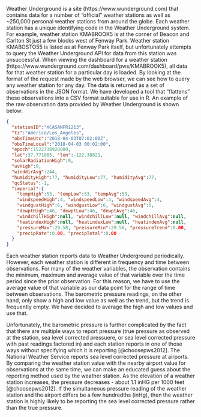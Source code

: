 Weather Underground is a site (https://www.wunderground.com) that contains data for a number of "official" weather stations as well as ~250,000 personal weather stations from around the globe.  Each weather station has a unique identifying code in the Weather Underground system.  For example, weather station KMABROOK5 is at the corner of Beacon and Carlton St just a few blocks west of Fenway Park.  Weather station KMABOSTO55 is listed as at Fenway Park itself, but unfortunately attempts to query the Weather Underground API for data from this station was unsuccessful.  When viewing the dashboard for a weather station (https://www.wunderground.com/dashboard/pws/KMABROOK5), all data for that weather station for a particular day is loaded.  By looking at the format of the request made by the web browser, we can see how to query any weather station for any day.  The data is returned as a set of observations in the JSON format.  We have developed a tool that "flattens" these observations into a CSV format suitable for use in R.  An example of the raw observation data provided by Weather Underground is shown below:
```json
{
  "stationID":"KCASANFR1213",
  "tz":"America/Los_Angeles",
  "obsTimeUtc":"2018-04-03T07:02:00Z",
  "obsTimeLocal":"2018-04-03 00:02:00",
  "epoch":1522738920000,
  "lat":37.771065, "lon":-122.38821,
  "solarRadiationHigh":0,
  "uvHigh":0,
  "winddirAvg":244,
  "humidityHigh":77, "humidityLow":77, "humidityAvg":77,
  "qcStatus":-1,
  "imperial":{
    "tempHigh":53, "tempLow":53, "tempAvg":53,
    "windspeedHigh":4, "windspeedLow":4, "windspeedAvg":4,
    "windgustHigh":6, "windgustLow":6, "windgustAvg":6,
    "dewptHigh":46, "dewptLow":46, "dewptAvg":46,
    "windchillHigh":null, "windchillLow":null, "windchillAvg":null,
    "heatindexHigh":null, "heatindexLow":null, "heatindexAvg":null,
    "pressureMax":29.58, "pressureMin":29.58, "pressureTrend":0.00,
    "precipRate":0.00, "precipTotal":0.00
  }
}
```

Each weather station reports data to Weather Underground periodically.  However, each weather station is different in frequency and time between observations.  For many of the weather variables, the observation contains the minimum, maximum and average value of that variable over the time period since the prior observation.  For this reason, we have to use the average value of that variable as our data point for the range of time between observations.  The barometric pressure readings, on the other hand, only show a high and low value as well as the trend, but the trend is frequently empty.  We have decided to average the high and low values and use that.

Unfortunately, the barometric pressure is further complicated by the fact that there are multiple ways to report pressure (true pressure as observed at the station, sea level corrected pressuere, or sea level corrected pressure with past readings factored in) and each station reports in one of those ways without specifying which it is reporting [@choosepws2012].  The National Weather Service reports sea level corrected pressure at airports.  By comparing the weather station value with the nearby airport value for observations at the same time, we can make an educated guess about the reporting method used by the weather station.  As the elevation of a weather station increases, the pressure decreases - about 1.1 inHG per 1000 feet [@choosepws2012].  If the simultaneous pressure reading of the weather station and the airport differs be a few hundredths (inHg), then the weather station is highly likely to be reporting the sea level corrected pressure rather than the true pressure.